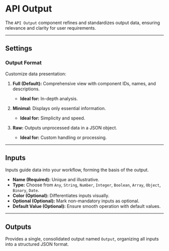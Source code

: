 # API Output

The `API Output` component refines and standardizes output data, ensuring relevance and clarity for user requirements.

<Arcade  src="https://demo.arcade.software/BDTiFUzkoQo0nVtWLfI1?embed&embed_mobile=tab&embed_desktop=inline&show_copy_link=true" title="API Output | SmythOS"/>

---

## Settings

### Output Format

Customize data presentation:

1. **Full (Default):** Comprehensive view with component IDs, names, and descriptions. 
   - **Ideal for:** In-depth analysis.
  
2. **Minimal:** Displays only essential information.
   - **Ideal for:** Simplicity and speed.
  
3. **Raw:** Outputs unprocessed data in a JSON object.
   - **Ideal for:** Custom handling or processing.

---

## Inputs

Inputs guide data into your workflow, forming the basis of the output.

- **Name (Required):** Unique and illustrative.
- **Type:** Choose from `Any`, `String`, `Number`, `Integer`, `Boolean`, `Array`, `Object`, `Binary`, `Date`.
- **Color (Optional):** Differentiates inputs visually.
- **Optional (Optional):** Mark non-mandatory inputs as optional.
- **Default Value (Optional):** Ensure smooth operation with default values.

---

## Outputs

Provides a single, consolidated output named `Output`, organizing all inputs into a structured JSON format.